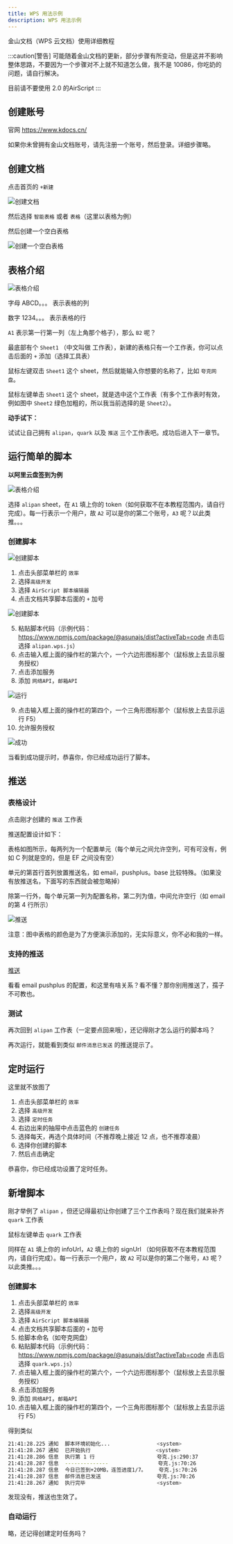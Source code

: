 ```yaml
---
title: WPS 用法示例
description: WPS 用法示例
---
```


金山文档（WPS 云文档）使用详细教程

:::caution[警告]
可能随着金山文档的更新，部分步骤有所变动，但是这并不影响整体思路，不要因为一个步骤对不上就不知道怎么做，我不是 10086，你吃奶的问题，请自行解决。

目前请不要使用 2.0 的AirScript
:::

## 创建账号

官网 https://www.kdocs.cn/

如果你未曾拥有金山文档账号，请先注册一个账号，然后登录。详细步骤略。

## 创建文档

点击首页的 `+新建`

![创建文档](@imgs/wps/create_docs.png)

然后选择 `智能表格` 或者 `表格`（这里以表格为例）

然后创建一个空白表格

![创建一个空白表格](@imgs/wps/create_table.png)

## 表格介绍

![表格介绍](@imgs/wps/table_info.png)

字母 ABCD。。。 表示表格的列

数字 1234。。。 表示表格的行

`A1` 表示第一行第一列（左上角那个格子），那么 `B2` 呢？

最底部有个 `Sheet1` （中文叫做 工作表），新建的表格只有一个工作表，你可以点击后面的 `+` 添加（选择工具表）

鼠标左键双击 `Sheet1` 这个 sheet，然后就能输入你想要的名称了，比如 `夸克网盘`。

鼠标左键单击 `Sheet1` 这个 sheet，就是选中这个工作表（有多个工作表时有效，例如图中 `Sheet2` 绿色加粗的，所以我当前选择的是 `Sheet2`）。

**动手试下：**

试试让自己拥有 `alipan`，`quark` 以及 `推送` 三个工作表吧。成功后进入下一章节。

## 运行简单的脚本

**以阿里云盘签到为例**

![表格介绍](@imgs/wps/alpan_token.png)

选择 `alipan` sheet，在 `A1` 填上你的 token（如何获取不在本教程范围内，请自行完成）。每一行表示一个用户，故 `A2` 可以是你的第二个账号，`A3` 呢？以此类推。。。

### 创建脚本

![创建脚本](@imgs/wps/create_air.png)

1. 点击头部菜单栏的 `效率`
2. 选择`高级开发`
3. 选择 `AirScript 脚本编辑器`
4. 点击文档共享脚本后面的 `+` 加号

![创建脚本](@imgs/wps/create_air2.png)

5. 粘贴脚本代码（示例代码：https://www.npmjs.com/package/@asunajs/dist?activeTab=code 点击后选择 `alipan.wps.js`）
6. 点击输入框上面的操作栏的第六个，一个六边形图标那个（鼠标放上去显示服务授权）
7. 点击添加服务
8. 添加 `网络API`，`邮箱API`

![运行](@imgs/wps/create_air3.png)

9. 点击输入框上面的操作栏的第四个，一个三角形图标那个（鼠标放上去显示运行 F5）
10. 允许服务授权

![成功](@imgs/wps/create_air4.png)

当看到成功提示时，恭喜你，你已经成功运行了脚本。

## 推送

### 表格设计

点击刚才创建的 `推送` 工作表

推送配置设计如下：

表格如图所示，每两列为一个配置单元（每个单元之间允许空列，可有可没有，例如 C 列就是空的，但是 EF 之间没有空）

单元的第首行首列放置推送名，如 email，pushplus。base 比较特殊。（如果没有放推送名，下面写的东西就会被忽略掉）

除第一行外，每个单元第一列为配置名称，第二列为值，中间允许空行（如 email 的第 4 行所示）

![推送](@imgs/wps/create_push.png)

注意：图中表格的颜色是为了方便演示添加的，无实际意义，你不必和我的一样。

### 支持的推送

[推送](/reference/push/)

看看 email pushplus 的配置，和这里有啥关系？看不懂？那你别用推送了，孺子不可教也。

### 测试

再次回到 `alipan` 工作表（一定要点回来哦），还记得刚才怎么运行的脚本吗？

再次运行，就能看到类似 `邮件消息已发送` 的推送提示了。

## 定时运行

这里就不放图了

1. 点击头部菜单栏的 `效率`
2. 选择 `高级开发`
3. 选择 `定时任务`
4. 右边出来的抽屉中点击蓝色的 `创建任务`
5. 选择每天，再选个具体时间（不推荐晚上接近 12 点，也不推荐凌晨）
6. 选择你创建的脚本
7. 然后点击确定

恭喜你，你已经成功设置了定时任务。

## 新增脚本

刚才举例了 `alipan` ，但还记得最初让你创建了三个工作表吗？现在我们就来补齐 `quark` 工作表

鼠标左键单击 `quark` 工作表

同样在 `A1` 填上你的 infoUrl，`A2` 填上你的 signUrl （如何获取不在本教程范围内，请自行完成）。每一行表示一个用户，故 `A2` 可以是你的第二个账号，`A3` 呢？以此类推。。。

### 创建脚本

1. 点击头部菜单栏的 `效率`
2. 选择`高级开发`
3. 选择 `AirScript 脚本编辑器`
4. 点击文档共享脚本后面的 `+` 加号
5. 给脚本命名（如夸克网盘）
6. 粘贴脚本代码（示例代码：https://www.npmjs.com/package/@asunajs/dist?activeTab=code 点击后选择 `quark.wps.js`）
7. 点击输入框上面的操作栏的第六个，一个六边形图标那个（鼠标放上去显示服务授权）
8. 点击添加服务
9. 添加 `网络API`，`邮箱API`
10. 点击输入框上面的操作栏的第四个，一个三角形图标那个（鼠标放上去显示运行 F5）

得到类似

```bash
21:41:28.225 通知  脚本环境初始化...               <system>
21:41:28.267 通知  已开始执行                     <system>
21:41:28.286 信息  执行第 1 行                    夸克.js:290:37
21:41:28.287 信息  --------------                夸克.js:70:26
21:41:28.287 信息  今日已签到+20MB，连签进度1/7。    夸克.js:70:26
21:41:28.287 信息  邮件消息已发送                  夸克.js:70:26
21:41:28.267 通知  执行完毕                       <system>
```

发现没有，推送也生效了。

### 自动运行

略，还记得创建定时任务吗？
